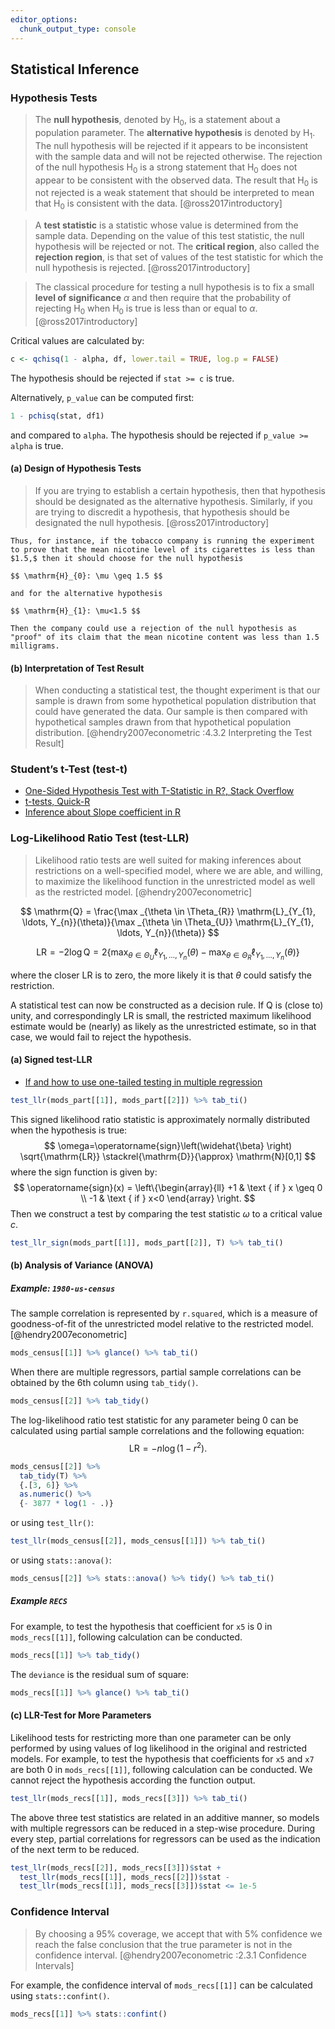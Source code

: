 ```yaml
---
editor_options:
  chunk_output_type: console
---
```


## Statistical Inference

### Hypothesis Tests

> The __null hypothesis__, denoted by $\mathrm{H}_{0}$, is a statement about a population parameter. The __alternative hypothesis__ is denoted by $\mathrm{H}_{1}$. The null hypothesis will be rejected if it appears to be inconsistent with the sample data and will not be rejected otherwise. The rejection of the null hypothesis $\mathrm{H}_{0}$ is a strong statement that $\mathrm{H}_{0}$ does not appear to be consistent with the observed data. The result that $\mathrm{H}_{0}$ is not rejected is a weak statement that should be interpreted to mean that $\mathrm{H}_{0}$ is consistent with the data. [@ross2017introductory]

> A __test statistic__ is a statistic whose value is determined from the sample data. Depending on the value of this test statistic, the null hypothesis will be rejected or not. The __critical region__, also called the __rejection region__, is that set of values of the test statistic for which the null hypothesis is rejected. [@ross2017introductory]

> The classical procedure for testing a null hypothesis is to fix a small __level of significance__ $\alpha$ and then require that the probability of rejecting $\mathrm{H}_{0}$ when $\mathrm{H}_{0}$ is true is less than or equal to $\alpha$. [@ross2017introductory]

Critical values are calculated by:

```R
c <- qchisq(1 - alpha, df, lower.tail = TRUE, log.p = FALSE)
```

The hypothesis should be rejected if `stat >= c` is true.

Alternatively, `p_value` can be computed first:

```R
1 - pchisq(stat, df1)
```

and compared to `alpha`. The hypothesis should be rejected if `p_value >= alpha` is true.

#### (a) Design of Hypothesis Tests {-}

> If you are trying to establish a certain hypothesis, then that hypothesis should be designated as the alternative hypothesis. Similarly, if you are trying to discredit a hypothesis, that hypothesis should be designated the null hypothesis. [@ross2017introductory]

```example
Thus, for instance, if the tobacco company is running the experiment to prove that the mean nicotine level of its cigarettes is less than $1.5,$ then it should choose for the null hypothesis

$$ \mathrm{H}_{0}: \mu \geq 1.5 $$

and for the alternative hypothesis

$$ \mathrm{H}_{1}: \mu<1.5 $$

Then the company could use a rejection of the null hypothesis as "proof" of its claim that the mean nicotine content was less than 1.5 milligrams.
```

#### (b) Interpretation of Test Result {-}

> When conducting a statistical test, the thought experiment is that our sample is drawn from some hypothetical population distribution that could have generated the data. Our sample is then compared with hypothetical samples drawn from that hypothetical population distribution. [@hendry2007econometric :4.3.2 Interpreting the Test Result]

### Student's t-Test (test-t) {#test-t}

- [One-Sided Hypothesis Test with T-Statistic in R?, Stack Overflow](https://stackoverflow.com/questions/13811472/one-sided-hypothesis-test-with-t-statistic-in-r)
- [t-tests, Quick-R](https://www.statmethods.net/stats/ttest.html)
- [Inference about Slope coefficient in R](https://stackoverflow.com/questions/8089797/inference-about-slope-coefficient-in-r)

### Log-Likelihood Ratio Test (test-LLR) {#test-LLR}

> Likelihood ratio tests are well suited for making inferences about restrictions on a well-specified model, where we are able, and willing, to maximize the likelihood function in the unrestricted model as well as the restricted model. [@hendry2007econometric]

$$ \mathrm{Q} = \frac{\max _{\theta \in \Theta_{R}} \mathrm{L}_{Y_{1}, \ldots, Y_{n}}(\theta)}{\max _{\theta \in \Theta_{U}} \mathrm{L}_{Y_{1}, \ldots, Y_{n}}(\theta)} $$

$$ \mathrm{LR} = -2 \log \mathrm{Q} = 2 \left\{\max _{\theta \in \Theta_{U}} \ell_{Y_{1}, \ldots, Y_{n}}(\theta)-\max _{\theta \in \Theta_{R}} \ell_{Y_{1}, \ldots, Y_{n}}(\theta)\right\} $$

where the closer $\mathrm{LR}$ is to zero, the more likely it is that $\theta$ could satisfy the restriction.

A statistical test can now be constructed as a decision rule. If $\mathrm{Q}$ is (close to) unity, and correspondingly $\mathrm{LR}$ is small, the restricted maximum likelihood estimate would be (nearly) as likely as the unrestricted estimate, so in that case, we would fail to reject the hypothesis.

#### (a) Signed test-LLR {-#test-LLR-sign}

- [If and how to use one-tailed testing in multiple regression](https://stats.stackexchange.com/questions/325354/if-and-how-to-use-one-tailed-testing-in-multiple-regression)

```r
test_llr(mods_part[[1]], mods_part[[2]]) %>% tab_ti()
```

This signed likelihood ratio statistic is approximately normally distributed when the hypothesis is true:
$$ \omega=\operatorname{sign}\left(\widehat{\beta} \right) \sqrt{\mathrm{LR}} \stackrel{\mathrm{D}}{\approx} \mathrm{N}[0,1] $$
where the sign function is given by:
$$ \operatorname{sign}(x) = \left\{\begin{array}{ll}
+1 & \text { if } x \geq 0 \\
-1 & \text { if } x<0
\end{array} \right. $$
Then we construct a test by comparing the test statistic $\omega$ to a critical value $c$.

```r
test_llr_sign(mods_part[[1]], mods_part[[2]], T) %>% tab_ti()
```

#### (b) Analysis of Variance (ANOVA) {-#ANOVA}

##### Example: `1980-us-census` {-}

The sample correlation is represented by `r.squared`, which is a measure of goodness-of-fit of the unrestricted model relative to the restricted model. [@hendry2007econometric]

```r
mods_census[[1]] %>% glance() %>% tab_ti()
```

When there are multiple regressors, partial sample correlations can be obtained by the 6th column using `tab_tidy()`.

```r
mods_census[[2]] %>% tab_tidy()
```

The log-likelihood ratio test statistic for any parameter being 0 can be calculated using partial sample correlations and the following equation:
$$ \mathrm{LR}=-n \log \left(1-r^{2} \right). $$

```r
mods_census[[2]] %>% 
  tab_tidy(T) %>%
  {.[3, 6]} %>%
  as.numeric() %>%
  {- 3877 * log(1 - .)}
```

or using `test_llr()`:

```r
test_llr(mods_census[[2]], mods_census[[1]]) %>% tab_ti()
```

or using `stats::anova()`:

```r
mods_census[[2]] %>% stats::anova() %>% tidy() %>% tab_ti()
```

##### Example `RECS` {-}

For example, to test the hypothesis that coefficient for `x5` is 0 in `mods_recs[[1]]`, following calculation can be conducted. 

```r
mods_recs[[1]] %>% tab_tidy()
```

The `deviance` is the residual sum of square:

```r
mods_recs[[1]] %>% glance() %>% tab_ti()
```

#### (c) LLR-Test for More Parameters {-#LLR-Test-N}

Likelihood tests for restricting more than one parameter can be only performed by using values of log likelihood in the original and restricted models. For example, to test the hypothesis that coefficients for `x5` and `x7` are both 0 in `mods_recs[[1]]`, following calculation can be conducted. We cannot reject the hypothesis according the function output.

```r
test_llr(mods_recs[[1]], mods_recs[[3]]) %>% tab_ti()
```

The above three test statistics are related in an additive manner, so models with multiple regressors can be reduced in a step-wise procedure. During every step, partial correlations for regressors can be used as the indication of the next term to be reduced.

```r
test_llr(mods_recs[[2]], mods_recs[[3]])$stat +
  test_llr(mods_recs[[1]], mods_recs[[2]])$stat -
  test_llr(mods_recs[[1]], mods_recs[[3]])$stat <= 1e-5
```

### Confidence Interval

> By choosing a 95% coverage, we accept that with 5% confidence we reach the false conclusion that the true parameter is not in the confidence interval. [@hendry2007econometric :2.3.1 Confidence Intervals]

For example, the confidence interval of `mods_recs[[1]]` can be calculated using `stats::confint()`.

```r
mods_recs[[1]] %>% stats::confint()
```
